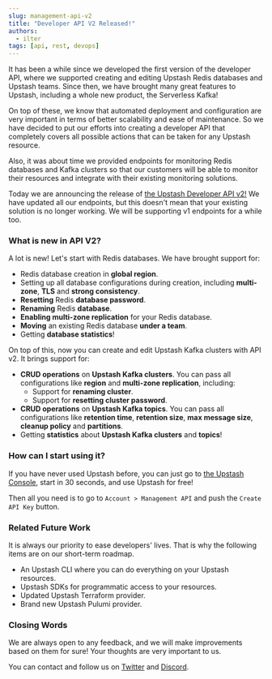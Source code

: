 ```yaml
---
slug: management-api-v2
title: "Developer API V2 Released!"
authors:
  - ilter
tags: [api, rest, devops]
---
```


It has been a while since we developed the first version of the developer API, where we supported creating and editing Upstash Redis databases and Upstash teams. Since then, we have brought many great features to Upstash, including a whole new product, the Serverless Kafka!

On top of these, we know that automated deployment and configuration are very important in terms of better scalability and ease of maintenance. So we have decided to put our efforts into creating a developer API that completely covers all possible actions that can be taken for any Upstash resource.

Also, it was about time we provided endpoints for monitoring Redis databases and Kafka clusters so that our customers will be able to monitor their resources and integrate with their existing monitoring solutions.

Today we are announcing the release of [the Upstash Developer API v2!](https://developer.upstash.com/#introduction) We have updated all our endpoints, but this doesn't mean that your existing solution is no longer working. We will be supporting v1 endpoints for a while too.

### What is new in API V2?

A lot is new! Let's start with Redis databases. We have brought support for:

- Redis database creation in **global region**.
- Setting up all database configurations during creation, including **multi-zone**, **TLS** and **strong consistency**.
- **Resetting** Redis **database password**.
- **Renaming** Redis **database**.
- **Enabling multi-zone replication** for your Redis database.
- **Moving** an existing Redis database **under a team**.
- Getting **database statistics**!

On top of this, now you can create and edit Upstash Kafka clusters with API v2. It brings support for:

- **CRUD operations** on **Upstash Kafka clusters**. You can pass all configurations like **region** and **multi-zone replication**, including:
  - Support for **renaming cluster**.
  - Support for **resetting cluster password**.
- **CRUD operations** on **Upstash Kafka topics**. You can pass all configurations like **retention time**, **retention size**, **max message size**, **cleanup policy** and **partitions**.
- Getting **statistics** about **Upstash Kafka clusters** and **topics**!

### How can I start using it?

If you have never used Upstash before, you can just go to [the Upstash Console](https://console.upstash.com/), start in 30 seconds, and use Upstash for free!

Then all you need is to go to `Account > Management API` and push the `Create API Key` button.

### Related Future Work

It is always our priority to ease developers' lives. That is why the following items are on our short-term roadmap.

- An Upstash CLI where you can do everything on your Upstash resources.
- Upstash SDKs for programmatic access to your resources.
- Updated Upstash Terraform provider.
- Brand new Upstash Pulumi provider.

### Closing Words

We are always open to any feedback, and we will make improvements based on them for sure! Your thoughts are very important to us.

You can contact and follow us on [Twitter](https://twitter.com/upstash) and [Discord](https://discord.gg/w9SenAtbme).